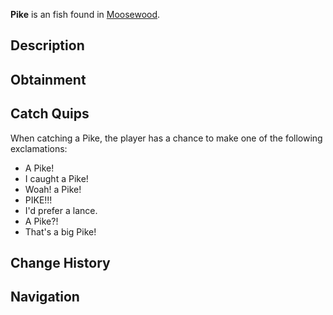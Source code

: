 {{FishInfobox
|image          = Pike.png
|rarity         = Unusual
|sea            = First Sea
|location       = [[Moosewood]]
|sublocation    = Freshwater
|sources        = Carbon Crate, Fish Barrel, Fishing Rod
|radar_location = 
|xp             = 90
|weather        = Rain
|time           = 
|season         = Autumn, Spring
|bait           = Insect
|base_weight    = 3.5
|base_value     = 230
|weight_range   = 2.3
|base_chance    = 45
|base_resil     = 55
}}
'''Pike''' is an {{Rarity|Unusual}} fish found in [[Moosewood]].

== Description ==
{{Description|Pikes are a freshwater predator known for its elongated body, sharp teeth, and aggressive hunting behaviour. It's a voracious carnivore that preys on smaller fish, frogs, and even small mammals near the water's edge. Pikes have a unique ability to ambush their prey by remaining almost motionless in the water, then striking with incredible speed to catch their meal.|Bestiary Entry}}

== Obtainment ==
{{Description|Found in Moosewoods freshwater. Seems to prefer insect baits. Very vicious.|Bestiary Hint}}
{{Fish Availability|
Moosewood/Docks
Moosewood/Freshwater Pond
|top_rods      = 
Astralhook Rod\133004.47\261567.53;
Champions Rod\128576.2\109654.58;
Celestial Rod\128567.83\110329.36;
Rapid Rod\127447.96\110752.79;
Ice Warpers Rod\127053.28\109029.66;
Training Rod\109359.01\194705.81;
Fortune Rod\70520.63\138686.36;
Ethereal Prism Rod\126371.4\195752.06;
Leviathan's Fang Rod\118854.94\135447.57;
Avalanche Rod\121620.75\83596.69;
Depthseeker Rod\121512.76\91666.18;
No-Life Rod\118994.48\118994.48;
Seraphic Rod\117563.99\117563.99;
Verdant Shear Rod\112675.48\100026.19;
Challenger's Rod\107633.57\107633.57;
Rod Of The Forgotten Fang\107260.21\107260.21;
Blazebringer Rod\102555.57\94399.5;
Zeus Rod\101748.53\99985.73;
Volcanic Rod\99265.35\75883.84;
Trident Rod\97846.24\84735.65;
Rod Of The Depths\97322.04\97322.04;
Free Spirit Rod\94059.57\84396.75;
Rod Of The Exalted One\91824.91\94076.38;
Steady Rod\60785.19\54757.61
|recommended   = Ethereal Prism Rod
}}

== Catch Quips ==
When catching a Pike, the player has a chance to make one of the following exclamations:
* A Pike!
* I caught a Pike!
* Woah! a Pike!
* PIKE!!!
* I'd prefer a lance.
* A Pike?!
* That's a big Pike!

== Change History ==
{{Change History|{{subst:Current Version}}}}

== Navigation ==
{{Fish Navbox|Moosewood}}